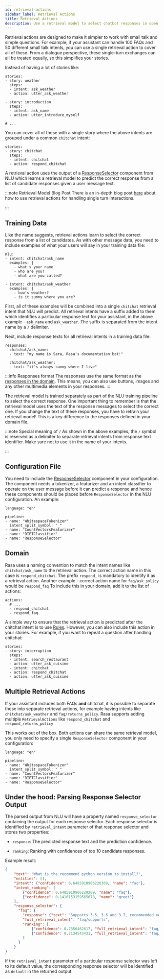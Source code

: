 ```yaml
---
id: retrieval-actions
sidebar_label: Retrieval Actions
title: Retrieval Actions
description: Use a retrieval model to select chatbot responses in open source bot framework Rasa.
---
```


Retrieval actions are designed to make it simpler to work with small talk and simple questions.
For example, if your assistant can handle 100 FAQs and 50 different small talk intents, you can use a single retrieval
action to cover all of these.
From a dialogue perspective, these single-turn exchanges can all be treated equally, so this simplifies your stories.

Instead of having a lot of stories like:

```yaml-rasa
stories:
- story: weather
  steps:
  - intent: ask_weather
  - action: utter_ask_weather

- story: introduction
  steps:
  - intent: ask_name
  - action: utter_introduce_myself

# ...
```

You can cover all of these with a single story where the above intents are grouped
under a common `chitchat` intent:

```yaml-rasa
stories:
- story: chitchat
  steps:
  - intent: chitchat
  - action: respond_chitchat
```

A retrieval action uses the output of a [ResponseSelector](./components/selectors.mdx#responseselector) component from NLU which learns a
retrieval model to predict the correct response from a list of candidate responses given a user message text.

:::note Retrieval Model Blog Post
There is an in-depth blog post [here](https://blog.rasa.com/response-retrieval-models/) about how to use retrieval
actions for handling single turn interactions.

:::

<a aria-hidden="true" tabIndex="-1" className="anchor enhancedAnchor" id="retrieval-training-data"></a>

## Training Data

Like the name suggests, retrieval actions learn to select the correct response from a list of candidates.
As with other message data, you need to include examples of what your users will say in
your training data file:

```yaml-rasa title="data/nlu.yml"
nlu:
- intent: chitchat/ask_name
  examples: |
    - what's your name
    - who are you?
    - what are you called?

- intent: chitchat/ask_weather
  examples: |
    - how's weather?
    - is it sunny where you are?
```

First, all of these examples will be combined into a single `chitchat`
retrieval intent that NLU will predict. All retrieval intents have a suffix
added to them which identifies a particular response text for your assistant, in the
above example - `ask_name` and `ask_weather`. The suffix is separated from
the intent name by a `/` delimiter.

Next, include response texts for all retrieval intents in a training data file:

```yaml-rasa title="data/responses.yml"
responses:
  chitchat/ask_name:
  - text: "my name is Sara, Rasa's documentation bot!"

  chitchat/ask_weather:
  - text: "it's always sunny where I live"
```

:::info Responses format
The responses use the same format as the [responses in the domain](responses.mdx).
This means, you can also use buttons, images and any other multimedia elements in
your responses.
:::

The retrieval model is trained separately as part of the NLU training pipeline
to select the correct response. One important thing to remember is that the
retrieval model uses the text of the response messages to select the correct
one. If you change the text of these responses, you have to retrain your
retrieval model! This is a key difference to the responses defined in
your domain file.

:::note Special meaning of `/`
As shown in the above examples, the `/` symbol is reserved as a delimiter to separate
retrieval intents from response text identifier. Make sure not to use it in the
name of your intents.

:::

## Configuration File

You need to include the [ResponseSelector](./components/selectors.mdx#responseselector)
component in your configuration. The component needs a tokenizer, a featurizer and an
intent classifier to operate on the user message before it can predict a response
and hence these components should be placed before `ResponseSelector` in the
NLU configuration. An example:

```yaml-rasa title="config.yml" {8}
language: "en"

pipeline:
- name: "WhitespaceTokenizer"
  intent_split_symbol: "_"
- name: "CountVectorsFeaturizer"
- name: "DIETClassifier"
- name: "ResponseSelector"
```

## Domain

Rasa uses a naming convention to match the intent names like `chitchat/ask_name`
to the retrieval action.
The correct action name in this case is `respond_chitchat`.
The prefix `respond_` is mandatory to identify it as a retrieval action.
Another example - correct action name for `faq/ask_policy` would be `respond_faq`
To include this in your domain, add it to the list of actions:

```yaml-rasa title="domain.yml"
actions:
  # ...
  - respond_chitchat
  - respond_faq
```

A simple way to ensure that the retrieval action is predicted after the chitchat
intent is to use [Rules](./rules.mdx).
However, you can also include this action in your stories.
For example, if you want to repeat a question after handling chitchat:

```yaml-rasa title="data/stories.yml" {6-8}
stories:
- story: interruption
  steps:
  - intent: search_restaurant
  - action: utter_ask_cuisine
  - intent: chitchat
  - action: respond_chitchat
  - action: utter_ask_cuisine
```

## Multiple Retrieval Actions

If your assistant includes both FAQs **and** chitchat, it is possible to
separate these into separate retrieval actions, for example having intents
like `chitchat/ask_weather` and `faq/returns_policy`.
Rasa supports adding multiple `RetrievalActions` like `respond_chitchat` and
`respond_returns_policy`

This works out of the box. Both actions can share the same retrieval model,
you only need to specify a single `ResponseSelector` component in your configuration:

```yaml-rasa title="config.yml" {8}
language: "en"

pipeline:
- name: "WhitespaceTokenizer"
  intent_split_symbol: "_"
- name: "CountVectorsFeaturizer"
- name: "DIETClassifier"
- name: "ResponseSelector"
```

## Under the hood: Parsing Response Selector Output

The parsed output from NLU will have a property named `response_selector`
containing the output for each response selector. Each response selector is
identified by `retrieval_intent` parameter of that response selector
and stores two properties:

* `response`: The predicted response text and the prediction confidence.

* `ranking`: Ranking with confidences of top 10 candidate responses.

Example result:

```json
{
    "text": "What is the recommend python version to install?",
    "entities": [],
    "intent": {"confidence": 0.6485910906220309, "name": "faq"},
    "intent_ranking": [
        {"confidence": 0.6485910906220309, "name": "faq"},
        {"confidence": 0.1416153159565678, "name": "greet"}
    ],
    "response_selector": {
      "faq": {
        "response": {"text": "Supports 3.5, 3.6 and 3.7, recommended version is 3.6"},
        "full_retrieval_intent": "faq/supports",
        "ranking": [
            {"confidence": 0.7356462617, "full_retrieval_intent": "faq/supports"},
            {"confidence": 0.2134543431, "full_retrieval_intent": "faq/languages"}
        ]
      }
    }
}
```

If the `retrieval_intent` parameter of a particular response selector was left to its default value,
the corresponding response selector will be identified as `default` in the returned output.
